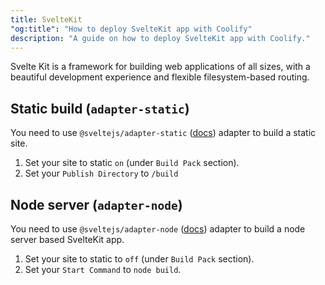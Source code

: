 ```yaml
---
title: SvelteKit
"og:title": "How to deploy SvelteKit app with Coolify"
description: "A guide on how to deploy SvelteKit app with Coolify."
---
```


Svelte Kit is a framework for building web applications of all sizes, with a beautiful development experience and flexible filesystem-based routing.

## Static build (`adapter-static`)

You need to use `@sveltejs/adapter-static` ([docs](https://kit.svelte.dev/docs/adapter-static)) adapter to build a static site.

1. Set your site to static `on` (under `Build Pack` section).
2. Set your `Publish Directory` to `/build`

## Node server (`adapter-node`)

You need to use `@sveltejs/adapter-node` ([docs](https://kit.svelte.dev/docs/adapter-node)) adapter to build a node server based SvelteKit app.

1. Set your site to static to `off` (under `Build Pack` section).
2. Set your `Start Command` to `node build`.
